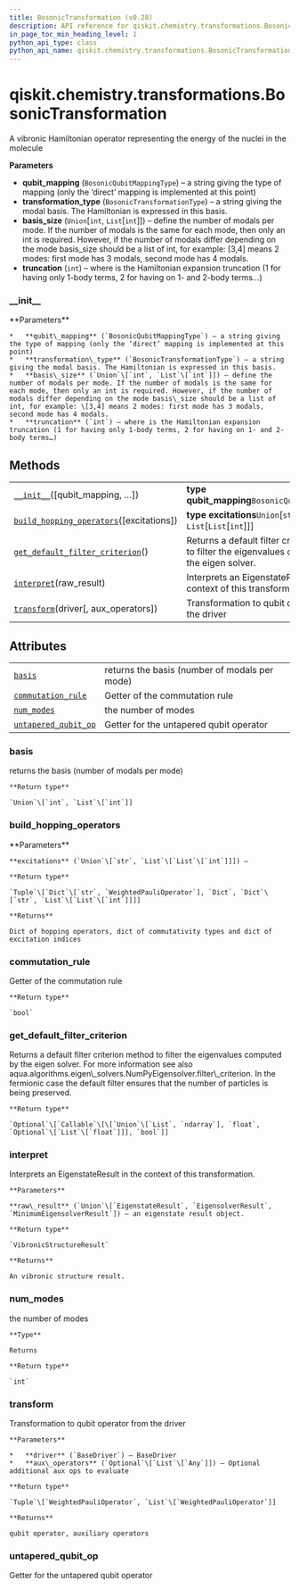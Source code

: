 ```yaml
---
title: BosonicTransformation (v0.28)
description: API reference for qiskit.chemistry.transformations.BosonicTransformation in qiskit v0.28
in_page_toc_min_heading_level: 1
python_api_type: class
python_api_name: qiskit.chemistry.transformations.BosonicTransformation
---
```


<span id="qiskit-chemistry-transformations-bosonictransformation" />

# qiskit.chemistry.transformations.BosonicTransformation

<Class id="qiskit.chemistry.transformations.BosonicTransformation" isDedicatedPage={true} github="https://github.com/qiskit-community/qiskit-aqua/tree/stable/0.9/qiskit/chemistry/transformations/bosonic_transformation.py" signature="BosonicTransformation(qubit_mapping=<BosonicQubitMappingType.DIRECT: 'direct'>, transformation_type=<BosonicTransformationType.HARMONIC: 'harmonic'>, basis_size=2, truncation=3)" modifiers="class">
  A vibronic Hamiltonian operator representing the energy of the nuclei in the molecule

  **Parameters**

  *   **qubit\_mapping** (`BosonicQubitMappingType`) – a string giving the type of mapping (only the ‘direct’ mapping is implemented at this point)
  *   **transformation\_type** (`BosonicTransformationType`) – a string giving the modal basis. The Hamiltonian is expressed in this basis.
  *   **basis\_size** (`Union`\[`int`, `List`\[`int`]]) – define the number of modals per mode. If the number of modals is the same for each mode, then only an int is required. However, if the number of modals differ depending on the mode basis\_size should be a list of int, for example: \[3,4] means 2 modes: first mode has 3 modals, second mode has 4 modals.
  *   **truncation** (`int`) – where is the Hamiltonian expansion truncation (1 for having only 1-body terms, 2 for having on 1- and 2-body terms…)

  ### \_\_init\_\_

  <Function id="qiskit.chemistry.transformations.BosonicTransformation.__init__" signature="__init__(qubit_mapping=<BosonicQubitMappingType.DIRECT: 'direct'>, transformation_type=<BosonicTransformationType.HARMONIC: 'harmonic'>, basis_size=2, truncation=3)">
    **Parameters**

    *   **qubit\_mapping** (`BosonicQubitMappingType`) – a string giving the type of mapping (only the ‘direct’ mapping is implemented at this point)
    *   **transformation\_type** (`BosonicTransformationType`) – a string giving the modal basis. The Hamiltonian is expressed in this basis.
    *   **basis\_size** (`Union`\[`int`, `List`\[`int`]]) – define the number of modals per mode. If the number of modals is the same for each mode, then only an int is required. However, if the number of modals differ depending on the mode basis\_size should be a list of int, for example: \[3,4] means 2 modes: first mode has 3 modals, second mode has 4 modals.
    *   **truncation** (`int`) – where is the Hamiltonian expansion truncation (1 for having only 1-body terms, 2 for having on 1- and 2-body terms…)
  </Function>

  ## Methods

  |                                                                                                                                                                                                                |                                                                                                   |
  | -------------------------------------------------------------------------------------------------------------------------------------------------------------------------------------------------------------- | ------------------------------------------------------------------------------------------------- |
  | [`__init__`](#qiskit.chemistry.transformations.BosonicTransformation.__init__ "qiskit.chemistry.transformations.BosonicTransformation.__init__")(\[qubit\_mapping, …])                                         | **type qubit\_mapping**`BosonicQubitMappingType`                                                  |
  | [`build_hopping_operators`](#qiskit.chemistry.transformations.BosonicTransformation.build_hopping_operators "qiskit.chemistry.transformations.BosonicTransformation.build_hopping_operators")(\[excitations])  | **type excitations**`Union`\[`str`, `List`\[`List`\[`int`]]]                                      |
  | [`get_default_filter_criterion`](#qiskit.chemistry.transformations.BosonicTransformation.get_default_filter_criterion "qiskit.chemistry.transformations.BosonicTransformation.get_default_filter_criterion")() | Returns a default filter criterion method to filter the eigenvalues computed by the eigen solver. |
  | [`interpret`](#qiskit.chemistry.transformations.BosonicTransformation.interpret "qiskit.chemistry.transformations.BosonicTransformation.interpret")(raw\_result)                                               | Interprets an EigenstateResult in the context of this transformation.                             |
  | [`transform`](#qiskit.chemistry.transformations.BosonicTransformation.transform "qiskit.chemistry.transformations.BosonicTransformation.transform")(driver\[, aux\_operators])                                 | Transformation to qubit operator from the driver                                                  |

  ## Attributes

  |                                                                                                                                                                                |                                               |
  | ------------------------------------------------------------------------------------------------------------------------------------------------------------------------------ | --------------------------------------------- |
  | [`basis`](#qiskit.chemistry.transformations.BosonicTransformation.basis "qiskit.chemistry.transformations.BosonicTransformation.basis")                                        | returns the basis (number of modals per mode) |
  | [`commutation_rule`](#qiskit.chemistry.transformations.BosonicTransformation.commutation_rule "qiskit.chemistry.transformations.BosonicTransformation.commutation_rule")       | Getter of the commutation rule                |
  | [`num_modes`](#qiskit.chemistry.transformations.BosonicTransformation.num_modes "qiskit.chemistry.transformations.BosonicTransformation.num_modes")                            | the number of modes                           |
  | [`untapered_qubit_op`](#qiskit.chemistry.transformations.BosonicTransformation.untapered_qubit_op "qiskit.chemistry.transformations.BosonicTransformation.untapered_qubit_op") | Getter for the untapered qubit operator       |

  ### basis

  <Attribute id="qiskit.chemistry.transformations.BosonicTransformation.basis">
    returns the basis (number of modals per mode)

    **Return type**

    `Union`\[`int`, `List`\[`int`]]
  </Attribute>

  ### build\_hopping\_operators

  <Function id="qiskit.chemistry.transformations.BosonicTransformation.build_hopping_operators" signature="build_hopping_operators(excitations='sd')">
    **Parameters**

    **excitations** (`Union`\[`str`, `List`\[`List`\[`int`]]]) –

    **Return type**

    `Tuple`\[`Dict`\[`str`, `WeightedPauliOperator`], `Dict`, `Dict`\[`str`, `List`\[`List`\[`int`]]]]

    **Returns**

    Dict of hopping operators, dict of commutativity types and dict of excitation indices
  </Function>

  ### commutation\_rule

  <Attribute id="qiskit.chemistry.transformations.BosonicTransformation.commutation_rule">
    Getter of the commutation rule

    **Return type**

    `bool`
  </Attribute>

  ### get\_default\_filter\_criterion

  <Function id="qiskit.chemistry.transformations.BosonicTransformation.get_default_filter_criterion" signature="get_default_filter_criterion()">
    Returns a default filter criterion method to filter the eigenvalues computed by the eigen solver. For more information see also aqua.algorithms.eigen\_solvers.NumPyEigensolver.filter\_criterion. In the fermionic case the default filter ensures that the number of particles is being preserved.

    **Return type**

    `Optional`\[`Callable`\[\[`Union`\[`List`, `ndarray`], `float`, `Optional`\[`List`\[`float`]]], `bool`]]
  </Function>

  ### interpret

  <Function id="qiskit.chemistry.transformations.BosonicTransformation.interpret" signature="interpret(raw_result)">
    Interprets an EigenstateResult in the context of this transformation.

    **Parameters**

    **raw\_result** (`Union`\[`EigenstateResult`, `EigensolverResult`, `MinimumEigensolverResult`]) – an eigenstate result object.

    **Return type**

    `VibronicStructureResult`

    **Returns**

    An vibronic structure result.
  </Function>

  ### num\_modes

  <Attribute id="qiskit.chemistry.transformations.BosonicTransformation.num_modes">
    the number of modes

    **Type**

    Returns

    **Return type**

    `int`
  </Attribute>

  ### transform

  <Function id="qiskit.chemistry.transformations.BosonicTransformation.transform" signature="transform(driver, aux_operators=None)">
    Transformation to qubit operator from the driver

    **Parameters**

    *   **driver** (`BaseDriver`) – BaseDriver
    *   **aux\_operators** (`Optional`\[`List`\[`Any`]]) – Optional additional aux ops to evaluate

    **Return type**

    `Tuple`\[`WeightedPauliOperator`, `List`\[`WeightedPauliOperator`]]

    **Returns**

    qubit operator, auxiliary operators
  </Function>

  ### untapered\_qubit\_op

  <Attribute id="qiskit.chemistry.transformations.BosonicTransformation.untapered_qubit_op">
    Getter for the untapered qubit operator
  </Attribute>
</Class>

